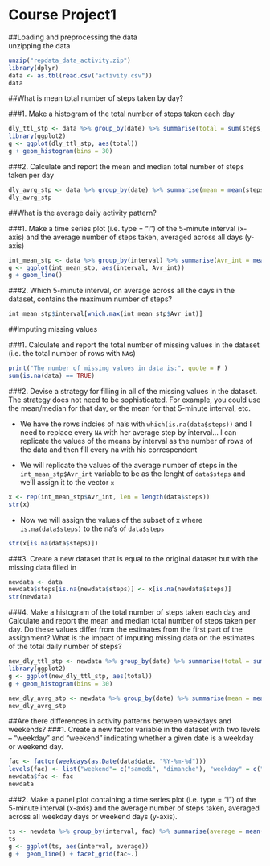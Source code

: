 Course Project1
===============

##Loading and preprocessing the data  
unzipping the data
```r
unzip("repdata_data_activity.zip")
library(dplyr)
data <- as.tbl(read.csv("activity.csv"))
data
```

##What is mean total number of steps taken by day?  

###1. Make a histogram of the total number of steps taken each day  

```r
dly_ttl_stp <- data %>% group_by(date) %>% summarise(total = sum(steps, na.rm = TRUE)) 
library(ggplot2)
g <- ggplot(dly_ttl_stp, aes(total))
g + geom_histogram(bins = 30)
```

###2. Calculate and report the mean and median total number of steps taken per day

```r
dly_avrg_stp <- data %>% group_by(date) %>% summarise(mean = mean(steps), median = median(steps)) 
dly_avrg_stp
```

##What is the average daily activity pattern?

###1. Make a time series plot (i.e. type = "l") of the 5-minute interval (x-axis) and the average number of steps taken, averaged across all days (y-axis)

```r
int_mean_stp <- data %>% group_by(interval) %>% summarise(Avr_int = mean(steps, na.rm = TRUE))
g <- ggplot(int_mean_stp, aes(interval, Avr_int))
g + geom_line()
```

###2. Which 5-minute interval, on average across all the days in the dataset, contains the maximum number of steps?

```r
int_mean_stp$interval[which.max(int_mean_stp$Avr_int)]
```

##Imputing missing values  

###1. Calculate and report the total number of missing values in the dataset (i.e. the total number of rows with `NA`s)

```r
print("The number of missing values in data is:", quote = F ) 
sum(is.na(data) == TRUE)
```

###2. Devise a strategy for filling in all of the missing values in the dataset. The strategy does not need to be sophisticated. For example, you could use the mean/median for that day, or the mean for that 5-minute interval, etc.


  * We have the rows indcies of na's with `which(is.na(data$steps))` and I need to replace every `NA` with her average step by interval... I can replicate the values of the means by interval as the number of rows of the data and then fill every na with his correspendent  

 * We will replicate the values of the average number of steps in the `int_mean_stp$Avr_int` variable to be as the lenght of `data$steps` and we'll assign it to the vector `x`
```r
x <- rep(int_mean_stp$Avr_int, len = length(data$steps))
str(x)
```
 
 * Now we will assign the values of the subset of x where `is.na(data$steps)` to the na's of `data$steps` 
```r
str(x[is.na(data$steps)])
```
 
###3. Create a new dataset that is equal to the original dataset but with the missing data filled in  
```r
newdata <- data
newdata$steps[is.na(newdata$steps)] <- x[is.na(newdata$steps)]
str(newdata)
```

###4. Make a histogram of the total number of steps taken each day and Calculate and report the mean and median total number of steps taken per day. Do these values differ from the estimates from the first part of the assignment? What is the impact of imputing missing data on the estimates of the total daily number of steps?
```r
new_dly_ttl_stp <- newdata %>% group_by(date) %>% summarise(total = sum(steps, na.rm = TRUE)) 
library(ggplot2)
g <- ggplot(new_dly_ttl_stp, aes(total))
g + geom_histogram(bins = 30)
```

```r
new_dly_avrg_stp <- newdata %>% group_by(date) %>% summarise(mean = mean(steps), median = median(steps)) 
new_dly_avrg_stp
```

##Are there differences in activity patterns between weekdays and weekends?
###1. Create a new factor variable in the dataset with two levels -- "weekday" and "weekend" indicating whether a given date is a weekday or weekend day.
```r
fac <- factor(weekdays(as.Date(data$date, "%Y-%m-%d")))
levels(fac) <- list("weekend"= c("samedi", "dimanche"), "weekday" = c("lundi", "mardi", "mercredi", "jeudi", "vendredi"))
newdata$fac <- fac
newdata
```

###2. Make a panel plot containing a time series plot (i.e. type = "l") of the 5-minute interval (x-axis) and the average number of steps taken, averaged across all weekday days or weekend days (y-axis).  
```r
ts <- newdata %>% group_by(interval, fac) %>% summarise(average = mean(steps))
ts
g <- ggplot(ts, aes(interval, average))
g +  geom_line() + facet_grid(fac~.)

```

